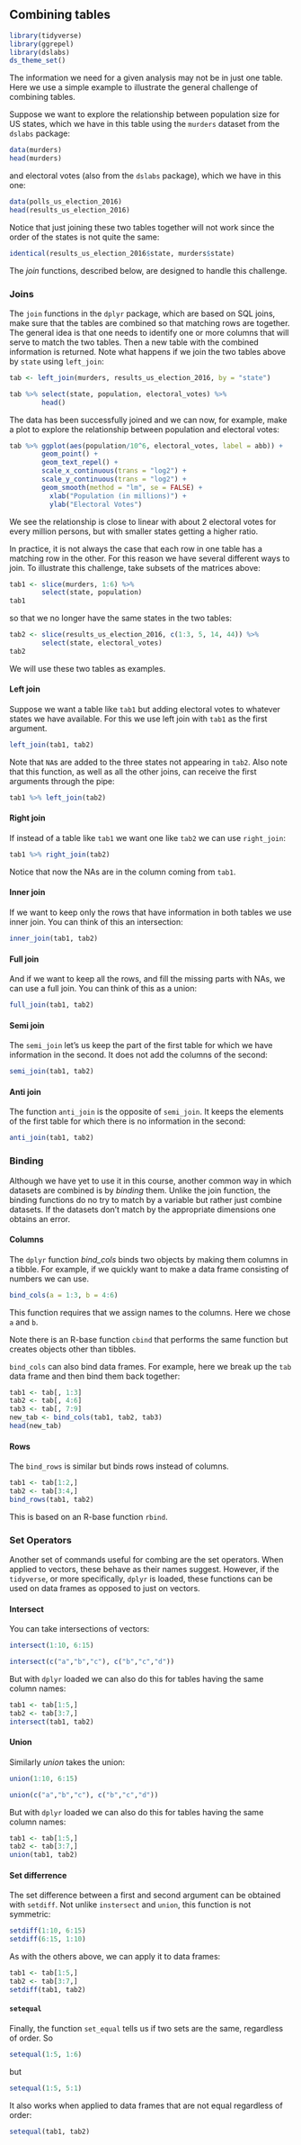 ## Combining tables

```{r, message=FALSE, warning=FALSE}
library(tidyverse)
library(ggrepel)
library(dslabs)
ds_theme_set()
```

The information we need for a given analysis may not be in just one table. Here we use a simple example to illustrate the general challenge of combining tables.

Suppose we want to explore the relationship between population size for US states, which we have in this table using the `murders` dataset from the `dslabs` package:

```{r}
data(murders)
head(murders)
```

and electoral votes (also from the `dslabs` package), which we have in this one:

```{r}
data(polls_us_election_2016)
head(results_us_election_2016)
```

Notice that just joining these two tables together will not work since the order of the states is not quite the same:

```{r}
identical(results_us_election_2016$state, murders$state)
```

The _join_ functions, described below, are designed to handle this challenge.

### Joins

The `join` functions in the `dplyr` package, which are based on SQL joins, make sure that the tables are combined so that matching rows are together.
The general idea is that one needs to identify one or more columns that will serve to match the two tables. Then a new table with the combined information is returned. Note what happens if we join the two tables above by `state` using `left_join`:

```{r}
tab <- left_join(murders, results_us_election_2016, by = "state")

tab %>% select(state, population, electoral_votes) %>% 
        head()
```

The data has been successfully joined and we can now, for example, make a plot to explore the relationship between population and electoral votes:

```{r}
tab %>% ggplot(aes(population/10^6, electoral_votes, label = abb)) +
        geom_point() +
        geom_text_repel() + 
        scale_x_continuous(trans = "log2") +
        scale_y_continuous(trans = "log2") +
        geom_smooth(method = "lm", se = FALSE) +
	      xlab("Population (in millions)") + 
	      ylab("Electoral Votes")
```

We see the relationship is close to linear with about 2 electoral votes for every million persons, but with smaller states getting a higher ratio.


In practice, it is not always the case that each row in one table has a matching row in the other. For this reason we have several different ways to join. To illustrate this challenge, take subsets of the matrices above:

```{r}
tab1 <- slice(murders, 1:6) %>% 
        select(state, population)
tab1
```

so that we no longer have the same states in the two tables:
```{r}
tab2 <- slice(results_us_election_2016, c(1:3, 5, 14, 44)) %>% 
        select(state, electoral_votes)
tab2
```

We will use these two tables as examples.

#### Left join

Suppose we want a table like `tab1` but adding electoral votes to whatever states we have available. For this we use left join with `tab1` as the first argument.

```{r}
left_join(tab1, tab2)
```

Note that `NA`s are added to the three states not appearing in `tab2`. Also note that this function, as well as all the other joins, can receive the first arguments through the pipe:

```{r}
tab1 %>% left_join(tab2)
```


#### Right join

If instead of a table like `tab1` we want one like `tab2` we can use `right_join`:

```{r}
tab1 %>% right_join(tab2)
```

Notice that now the NAs are in the column coming from `tab1`.

#### Inner join

If we want to keep only the rows that have information in both tables we use inner join. You can think of this an intersection:

```{r}
inner_join(tab1, tab2)
```

#### Full join

And if we want to keep all the rows, and fill the missing parts with NAs, we can use a full join. You can think of this as a union:

```{r}
full_join(tab1, tab2)
```

#### Semi join

The `semi_join` let's us keep the part of the first table for which we have information in the second. It does not add the columns of the second:

```{r}
semi_join(tab1, tab2)
```


#### Anti join

The function `anti_join` is the opposite of `semi_join`. It keeps the elements of the first table for which there is no information in the second:

```{r}
anti_join(tab1, tab2)
```

### Binding

Although we have yet to use it in this course, another common way in which datasets are combined is by _binding_ them. Unlike the join function, the binding functions do no try to match by a variable but rather just combine datasets. If the datasets don't match by the appropriate dimensions one obtains an error.

#### Columns

The `dplyr` function _bind_cols_ binds two objects by making them columns in a tibble. For example, if we quickly want to make a data frame consisting of numbers we can use.

```{r}
bind_cols(a = 1:3, b = 4:6)
```

This function requires that we assign names to the columns. Here we chose `a` and `b`. 

Note there is an R-base function `cbind` that performs the same function but creates objects other than tibbles. 

`bind_cols` can also bind data frames. For example, here we break up the `tab` data frame and then bind them back together:

```{r}
tab1 <- tab[, 1:3]
tab2 <- tab[, 4:6]
tab3 <- tab[, 7:9]
new_tab <- bind_cols(tab1, tab2, tab3)
head(new_tab)
```


#### Rows

The `bind_rows` is similar but binds rows instead of columns.

```{r}
tab1 <- tab[1:2,]
tab2 <- tab[3:4,]
bind_rows(tab1, tab2)
```

This is based on an R-base function `rbind`.

### Set Operators

Another set of commands useful for combing are the set operators. When applied to vectors, these behave as their names suggest. However, if the `tidyverse`, or more specifically, `dplyr` is loaded, these functions can be used on data frames as opposed to just on vectors.

#### Intersect

You can take intersections of vectors:

```{r}
intersect(1:10, 6:15)
```

```{r}
intersect(c("a","b","c"), c("b","c","d"))
```

But with `dplyr` loaded we can also do this for tables having the same column names:

```{r}
tab1 <- tab[1:5,]
tab2 <- tab[3:7,]
intersect(tab1, tab2)
```


#### Union

Similarly _union_ takes the union:

```{r}
union(1:10, 6:15)
```

```{r}
union(c("a","b","c"), c("b","c","d"))
```

But with `dplyr` loaded we can also do this for tables having the same column names:

```{r}
tab1 <- tab[1:5,]
tab2 <- tab[3:7,]
union(tab1, tab2)
```


#### Set differrence

The set difference between a first and second argument can be obtained with `setdiff`. Not unlike `instersect` and `union`, this function is not symmetric:


```{r}
setdiff(1:10, 6:15)
setdiff(6:15, 1:10)
```

As with the others above, we can apply it to data frames:
```{r}
tab1 <- tab[1:5,]
tab2 <- tab[3:7,]
setdiff(tab1, tab2)
```

#### `setequal`

Finally, the function `set_equal` tells us if two sets are the same, regardless of order. So

```{r}
setequal(1:5, 1:6)
```

but

```{r}
setequal(1:5, 5:1)
```

It also works when applied to data frames that are not equal regardless of order:

```{r}
setequal(tab1, tab2)
```

